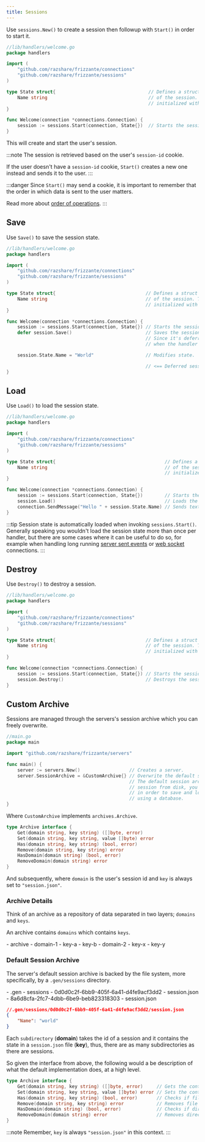 ```yaml
---
title: Sessions
---
```



Use `sessions.New()` to create a session then followup with `Start()` in order to start it.

```go
//lib/handlers/welcome.go
package handlers

import (
    "github.com/razshare/frizzante/connections"
    "github.com/razshare/frizzante/sessions"
)

type State struct{                                  // Defines a struct which will hold the state 
    Name string                                     // of the session. This struct will later be
                                                    // initialized with a zero value.
}

func Welcome(connection *connections.Connection) {
    session := sessions.Start(connection, State{})  // Starts the session with zero state.
}
```

This will create and start the user's session.

:::note
The session is retrieved based on the user's `session-id` cookie.

If the user doesn't have a `session-id` cookie, `Start()` creates a 
new one instead and sends it to the user.
:::

:::danger
Since `Start()` may send a cookie, it is important to remember that
the order in which data is sent to the user matters.

Read more about [order of operations](../order-of-operations).
:::

## Save

Use `Save()` to save the session state.

```go
//lib/handlers/welcome.go
package handlers

import (
    "github.com/razshare/frizzante/connections"
    "github.com/razshare/frizzante/sessions"
)

type State struct{                                 // Defines a struct which will hold the state 
    Name string                                    // of the session. This struct will later be
                                                   // initialized with a zero value.
}

func Welcome(connection *connections.Connection) {
    session := sessions.Start(connection, State{}) // Starts the session.
    defer session.Save()                           // Saves the session's state.
                                                   // Since it's deferred, this will execute 
                                                   // when the handler terminates execution.

    session.State.Name = "World"                   // Modifies state.

                                                   // <== Deferred session.Save(session) executes.
}
```

## Load

Use `Load()` to load the session state.

```go
//lib/handlers/welcome.go
package handlers

import (
    "github.com/razshare/frizzante/connections"
    "github.com/razshare/frizzante/sessions"
)

type State struct{                                        // Defines a struct which will hold the state 
    Name string                                           // of the session. This struct will later be
                                                          // initialized with a zero value.
}

func Welcome(connection *connections.Connection) {
    session := sessions.Start(connection, State{})        // Starts the session.
    session.Load()                                        // Loads the session's state (not necessary, read below).
    connection.SendMessage("Hello " + session.State.Name) // Sends text.
}
```

:::tip
Session state is automatically loaded when invoking `sessions.Start()`.\
Generally speaking you wouldn't load the session state more than once per handler,
but there are some cases where it can be useful to do so, for example when handling
long running [server sent events](../server-sent-events) or [web socket](../web-sockets) connections.
:::

## Destroy

Use `Destroy()` to destroy a session.

```go
//lib/handlers/welcome.go
package handlers

import (
    "github.com/razshare/frizzante/connections"
    "github.com/razshare/frizzante/sessions"
)

type State struct{                                 // Defines a struct which will hold the state 
    Name string                                    // of the session. This struct will later be
                                                   // initialized with a zero value.
}

func Welcome(connection *connections.Connection) {
    session := sessions.Start(connection, State{}) // Starts the session.
    session.Destroy()                              // Destroys the session.
}
```


## Custom Archive

Sessions are managed through the servers's session archive which you can freely overwrite.

```go
//main.go
package main

import "github.com/razshare/frizzante/servers"

func main() {
    server := servers.New()                  // Creates a server.
    server.SessionArchive = &CustomArchive{} // Overwrite the default session archive.
                                             // The default session archive saves and loads
                                             // session from disk, you can overwrite this
                                             // in order to save and load sessions, for example,
                                             // using a database.
}
```

Where `CustomArchive` implements `archives.Archive`.

```go
type Archive interface {
    Get(domain string, key string) ([]byte, error)
    Set(domain string, key string, value []byte) error
    Has(domain string, key string) (bool, error)
    Remove(domain string, key string) error
    HasDomain(domain string) (bool, error)
    RemoveDomain(domain string) error
}
```

And subsequently, where `domain` is the user's session id and `key` is always set to `"session.json"`.

### Archive Details

Think of an archive as a repository of data separated in two layers; `domains` and `keys`.

An archive contains `domains` which contains `keys`.

<FileTree>
    - archive
        - domain-1
            - key-a
            - key-b
        - domain-2
            - key-x
            - key-y
</FileTree>

### Default Session Archive

The server's default session archive is backed by the file system,
more specifically, by a `.gen/sessions` directory.

<FileTree>
    - .gen
        - sessions
            - 0d0d0c2f-6bb9-405f-6a41-d4fe9acf3dd2
                - session.json
            - 8a6d8cfa-2fc7-4dbb-6be9-beb823318303
                - session.json
</FileTree>

```json
//.gen/sessions/0d0d0c2f-6bb9-405f-6a41-d4fe9acf3dd2/session.json
{
    "Name": "world"
}
```

Each `subdirectory` (**domain**) takes the id of a session and it contains the state in a `session.json` file (**key**), 
thus, there are as many subdirectories as there are sessions.

So given the interface from above, the following would a be description of what the default implementation does, at a high level.

```go
type Archive interface {
    Get(domain string, key string) ([]byte, error)     // Gets the contents of file .gen/sessions/{domain}/{key}.
    Set(domain string, key string, value []byte) error // Sets the contents of file .gen/sessions/{domain}/{key}.
    Has(domain string, key string) (bool, error)       // Checks if file .gen/sessions/{domain}/{key} exists.
    Remove(domain string, key string) error            // Removes file .gen/sessions/{domain}/{key}.
    HasDomain(domain string) (bool, error)             // Checks if directory .gen/sessions/{domain} exists.
    RemoveDomain(domain string) error                  // Removes directory .gen/sessions/{domain}.
}
```

:::note
Remember, `key` is always `"session.json"` in this context.
:::
